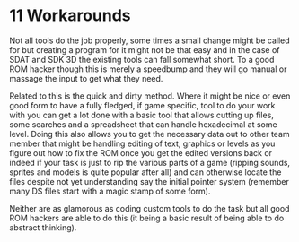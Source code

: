 # 11 Workarounds

Not all tools do the job properly, some times a small change might be called for but creating a program for it might not be that easy and in the case of SDAT and SDK 3D the existing tools can fall somewhat short. To a good ROM hacker though this is merely a speedbump and they will go manual or massage the input to get what they need.

Related to this is the quick and dirty method. Where it might be nice or even good form to have a fully fledged, if game specific, tool to do your work with you can get a lot done with a basic tool that allows cutting up files, some searches and a spreadsheet that can handle hexadecimal at some level. Doing this also allows you to get the necessary data out to other team member that might be handling editing of text, graphics or levels as you figure out how to fix the ROM once you get the edited versions back or indeed if your task is just to rip the various parts of a game (ripping sounds, sprites and models is quite popular after all) and can otherwise locate the files despite not yet understanding say the initial pointer system (remember many DS files start with a magic stamp of some form).

Neither are as glamorous as coding custom tools to do the task but all good ROM hackers are able to do this (it being a basic result of being able to do abstract thinking).